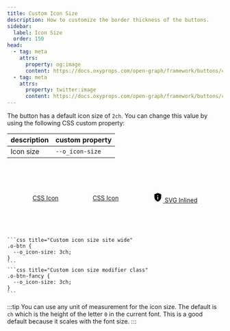 ```yaml
---
title: Custom Icon Size
description: How to customize the border thickness of the buttons.
sidebar:
  label: Icon Size
  order: 150
head:
  - tag: meta
    attrs:
      property: og:image
      content: https://docs.oxyprops.com/open-graph/framework/buttons/custom-icon-size.png
  - tag: meta
    attrs:
      property: twitter:image
      content: https://docs.oxyprops.com/open-graph/framework/buttons/custom-icon-size.png
---
```



The button has a default icon size of `2ch`. You can change this value by using the following CSS custom property:

| description | custom property                                                       |
| ----------- | --------------------------------------------------------------------- |
| Icon size   | <ClipboardCopy value="--o_icon-size:">`--o_icon-size`</ClipboardCopy> |

<div style="display: flex; flex-wrap: wrap; column-gap:5rem;row-gap:1rem; width:100%; justify-content: center; align-items: center;padding-block: 4rem;">
    <a href="#custom-icon-size" class="o-btn" style="--o_ink-shadow-light: none; --o_icon-size: 1ch;">
        <span data-icon style="--o_data-icon: url('https://api.iconify.design/material-symbols/privacy-tip.svg') no-repeat center center / contain;"></span>
        <span>CSS Icon</span>
    </a>
    <a href="#custom-icon-size" class="o-btn" style="--o_ink-shadow-light: none; --o_icon-size: 2ch;">
        <span data-icon style="--o_data-icon: url('https://api.iconify.design/material-symbols/privacy-tip.svg') no-repeat center center / contain;"></span>
        <span>CSS Icon</span>
    </a>
    <a href="#custom-icon-size" class="o-btn" style="--o_ink-shadow-light: none; --o_icon-size: 3ch;">
        <svg xmlns="http://www.w3.org/2000/svg" viewBox="0 0 24 24" width="24px" height="24px">
        <path d="M11 17h2v-6h-2v6Zm1-8q.425 0 .713-.288T13 8q0-.425-.288-.713T12 7q-.425 0-.713.288T11 8q0 .425.288.713T12 9Zm0 13q-3.475-.875-5.738-3.988T4 11.1V5l8-3l8 3v6.1q0 3.8-2.263 6.913T12 22Z"/>
    </svg>
        <span>SVG Inlined</span>
    </a>
</div>
    
    ```css title="Custom icon size site wide"   
    .o-btn {
      --o_icon-size: 3ch;
    }
    ```
    ```css title="Custom icon size modifier class"
    .o-btn-fancy {
      --o_icon-size: 3ch;
    }
    ```
:::tip
You can use any unit of measurement for the icon size. The default is `ch` which is the height of the letter `0` in the current font. This is a good default because it scales with the font size.
:::

